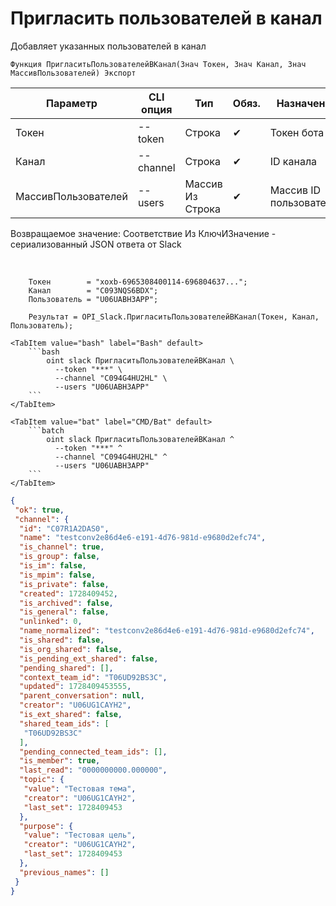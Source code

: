﻿---
sidebar_position: 7
description: Пригласить пользователей в канал и другие функции для работы с Slack в Открытом пакете интеграций - бесплатной open-source библиотеке интеграций для 1С:Предприятие 8, OneScript и CLI
keywords: [1C, 1С, 1С:Предприятие, 1С:Предприятие 8.3, API, Интеграция, Сервисы, Обмен, OneScript, CLI, Slack]
---


# Пригласить пользователей в канал
 Добавляет указанных пользователей в канал



`Функция ПригласитьПользователейВКанал(Знач Токен, Знач Канал, Знач МассивПользователей) Экспорт`

  | Параметр | CLI опция | Тип | Обяз. | Назначение |
  |-|-|-|-|-|
  | Токен | --token | Строка | &#x2714; | Токен бота |
  | Канал | --channel | Строка | &#x2714; | ID канала |
  | МассивПользователей | --users | Массив Из Строка | &#x2714; | Массив ID пользователей |

  
  Возвращаемое значение:   Соответствие Из КлючИЗначение - сериализованный JSON ответа от Slack

<br/>




```bsl title="Пример использования для 1С:Предприятие/OneScript"
    Токен        = "xoxb-6965308400114-696804637...";
    Канал        = "C093NQS6BDX";
    Пользователь = "U06UABH3APP";

    Результат = OPI_Slack.ПригласитьПользователейВКанал(Токен, Канал, Пользователь);
```
    

 <Tabs>
  
    <TabItem value="bash" label="Bash" default>
        ```bash
            oint slack ПригласитьПользователейВКанал \
              --token "***" \
              --channel "C094G4HU2HL" \
              --users "U06UABH3APP"
        ```
    </TabItem>
  
    <TabItem value="bat" label="CMD/Bat" default>
        ```batch
            oint slack ПригласитьПользователейВКанал ^
              --token "***" ^
              --channel "C094G4HU2HL" ^
              --users "U06UABH3APP"
        ```
    </TabItem>
</Tabs>


```json title="Результат"
{
 "ok": true,
 "channel": {
  "id": "C07R1A2DAS0",
  "name": "testconv2e86d4e6-e191-4d76-981d-e9680d2efc74",
  "is_channel": true,
  "is_group": false,
  "is_im": false,
  "is_mpim": false,
  "is_private": false,
  "created": 1728409452,
  "is_archived": false,
  "is_general": false,
  "unlinked": 0,
  "name_normalized": "testconv2e86d4e6-e191-4d76-981d-e9680d2efc74",
  "is_shared": false,
  "is_org_shared": false,
  "is_pending_ext_shared": false,
  "pending_shared": [],
  "context_team_id": "T06UD92BS3C",
  "updated": 1728409453555,
  "parent_conversation": null,
  "creator": "U06UG1CAYH2",
  "is_ext_shared": false,
  "shared_team_ids": [
   "T06UD92BS3C"
  ],
  "pending_connected_team_ids": [],
  "is_member": true,
  "last_read": "0000000000.000000",
  "topic": {
   "value": "Тестовая тема",
   "creator": "U06UG1CAYH2",
   "last_set": 1728409453
  },
  "purpose": {
   "value": "Тестовая цель",
   "creator": "U06UG1CAYH2",
   "last_set": 1728409453
  },
  "previous_names": []
 }
}
```
